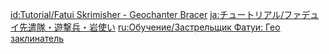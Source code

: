 {{Tutorial
|title    = Fatui Skirmisher - Geochanter Bracer
|subtitle = New Entry
|type     = Enemies
|icon     = Icon Tutorial Monster.png
|about    = Fatui Skirmisher - Geochanter Bracer
|image1   = Tutorial Enemies Fatui Skirmisher - Geochanter Bracer.png
|text1    = Fatui Skirmishers that wield staffs to manipulate {{Color|Geo energy}} and summon crystallized shields. They receive some kind of {{Color|help|elemental buff}}. Perhaps using {{Color|help|an element that reacts with Geo}} could make quick work of their buff...
|sort     = 2306
}}
<noinclude>
<!-- interwikis -->
[[id:Tutorial/Fatui Skrimisher - Geochanter Bracer]]
[[ja:チュートリアル/ファデュイ先遣隊・遊撃兵・岩使い]]
[[ru:Обучение/Застрельщик Фатуи: Гео заклинатель]]
</noinclude>
